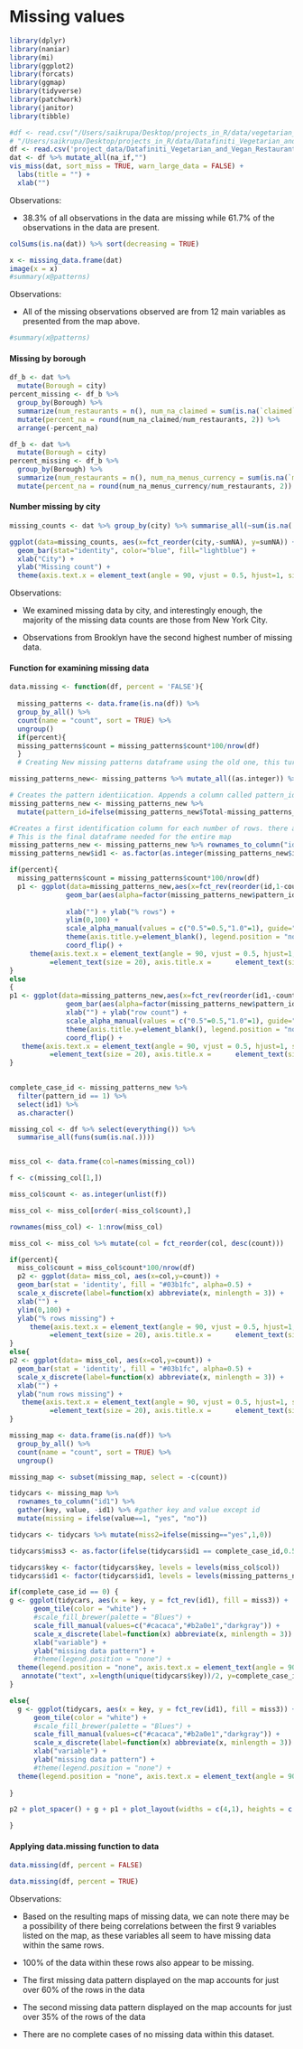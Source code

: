# Missing values

```r
library(dplyr)
library(naniar)
library(mi)
library(ggplot2)
library(forcats)
library(ggmap)
library(tidyverse)
library(patchwork)
library(janitor)
library(tibble)
```

```r
#df <- read.csv("/Users/saikrupa/Desktop/projects_in_R/data/vegetarian_restaurants_US_datafiniti.csv")
# "/Users/saikrupa/Desktop/projects_in_R/data/Datafiniti_Vegetarian_and_Vegan_Restaurants.csv"
df <- read.csv('project_data/Datafiniti_Vegetarian_and_Vegan_Restaurants.csv')
dat <- df %>% mutate_all(na_if,"")
vis_miss(dat, sort_miss = TRUE, warn_large_data = FALSE) +
  labs(title = "") +
  xlab("")
```
Observations:

- 38.3% of all observations in the data are missing while 61.7% of the observations in the data are present.
```r
colSums(is.na(dat)) %>% sort(decreasing = TRUE)
```

```r
x <- missing_data.frame(dat)
image(x = x)
#summary(x@patterns)
```
Observations:

- All of the missing observations observed are from 12 main variables as presented from the map above. 

```r
#summary(x@patterns)
```

#### Missing by borough
```r
df_b <- dat %>% 
  mutate(Borough = city)
percent_missing <- df_b %>% 
  group_by(Borough) %>% 
  summarize(num_restaurants = n(), num_na_claimed = sum(is.na(`claimed`))) %>% 
  mutate(percent_na = round(num_na_claimed/num_restaurants, 2)) %>% 
  arrange(-percent_na)
```
```r
df_b <- dat %>% 
  mutate(Borough = city)
percent_missing <- df_b %>% 
  group_by(Borough) %>% 
  summarize(num_restaurants = n(), num_na_menus_currency = sum(is.na(`menus.currency`))) %>%
  mutate(percent_na = round(num_na_menus_currency/num_restaurants, 2)) %>% arrange(-percent_na)
```

#### Number missing by city

```r
missing_counts <- dat %>% group_by(city) %>% summarise_all(~sum(is.na(.))) %>% transmute(city, sumNA = rowSums(.[-1]))
```

```r
ggplot(data=missing_counts, aes(x=fct_reorder(city,-sumNA), y=sumNA)) + 
  geom_bar(stat="identity", color="blue", fill="lightblue") + 
  xlab("City") +
  ylab("Missing count") + 
  theme(axis.text.x = element_text(angle = 90, vjust = 0.5, hjust=1, size = 25), axis.text.y = element_text(vjust = 0.5, hjust=1, size = 25), axis.title.y =element_text(size = 25), axis.title.x =      element_text(size = 25))
```
Observations:

- We examined missing data by city, and interestingly enough, the majority of the missing data counts are those from New York City. 

- Observations from Brooklyn have the second highest number of missing data. 

#### Function for examining missing data 

```r
data.missing <- function(df, percent = 'FALSE'){
  
  missing_patterns <- data.frame(is.na(df)) %>%
  group_by_all() %>%
  count(name = "count", sort = TRUE) %>%
  ungroup()
  if(percent){
  missing_patterns$count = missing_patterns$count*100/nrow(df)
  }
  # Creating New missing patterns dataframe using the old one, this turns the TRUE/FALSE missing data into 1's and 0s. The adorn_totals("col") makes it so that a toal column for the sum of missing patterns in each row is appended to the entire dataframe. 

missing_patterns_new<- missing_patterns %>% mutate_all((as.integer)) %>% adorn_totals("col")

# Creates the pattern identiication. Appends a column called pattern_id that assigns a 0, 0,5, or 1 given the total number missing patterns - the count of missing patterns for each row. This will help in the colors of the overall map
missing_patterns_new <- missing_patterns_new %>%
  mutate(pattern_id=ifelse(missing_patterns_new$Total-missing_patterns_new$count==0,1,0.5))

#Creates a first identification column for each number of rows. there are 9 rows
# This is the final dataframe needed for the entire map
missing_patterns_new <- missing_patterns_new %>% rownames_to_column("id1")
missing_patterns_new$id1 <- as.factor(as.integer(missing_patterns_new$id1))

if(percent){
  missing_patterns$count = missing_patterns$count*100/nrow(df)
  p1 <- ggplot(data=missing_patterns_new,aes(x=fct_rev(reorder(id,1-count)),y=count)) + 
              geom_bar(aes(alpha=factor(missing_patterns_new$pattern_id)),stat = 'identity',fill = "#03b1fc") + 
              
              xlab("") + ylab("% rows") +
              ylim(0,100) + 
              scale_alpha_manual(values = c("0.5"=0.5,"1.0"=1), guide="none") +
              theme(axis.title.y=element_blank(), legend.position = "none") + 
              coord_flip() +
     theme(axis.text.x = element_text(angle = 90, vjust = 0.5, hjust=1, size = 20), axis.text.y = element_text(vjust = 0.5, hjust=1, size = 20), axis.title.y
          =element_text(size = 20), axis.title.x =      element_text(size = 20))
}
else
{
p1 <- ggplot(data=missing_patterns_new,aes(x=fct_rev(reorder(id1,-count)),y=count)) + 
              geom_bar(aes(alpha=factor(missing_patterns_new$pattern_id)),stat = 'identity',fill = "#03b1fc") + 
              xlab("") + ylab("row count") +
              scale_alpha_manual(values = c("0.5"=0.5,"1.0"=1), guide="none") +
              theme(axis.title.y=element_blank(), legend.position = "none") + 
              coord_flip() + 
   theme(axis.text.x = element_text(angle = 90, vjust = 0.5, hjust=1, size = 20), axis.text.y = element_text(vjust = 0.5, hjust=1, size = 20), axis.title.y
          =element_text(size = 20), axis.title.x =      element_text(size = 20))
}
    

complete_case_id <- missing_patterns_new %>% 
  filter(pattern_id == 1) %>% 
  select(id1) %>% 
  as.character()

missing_col <- df %>% select(everything()) %>%
  summarise_all(funs(sum(is.na(.))))


miss_col <- data.frame(col=names(missing_col))

f <- c(missing_col[1,])

miss_col$count <- as.integer(unlist(f))

miss_col <- miss_col[order(-miss_col$count),]

rownames(miss_col) <- 1:nrow(miss_col)

miss_col <- miss_col %>% mutate(col = fct_reorder(col, desc(count)))

if(percent){
  miss_col$count = miss_col$count*100/nrow(df)
  p2 <- ggplot(data= miss_col, aes(x=col,y=count)) + 
  geom_bar(stat = 'identity', fill = "#03b1fc", alpha=0.5) +
  scale_x_discrete(label=function(x) abbreviate(x, minlength = 3)) +
  xlab("") +
  ylim(0,100) + 
  ylab("% rows missing") +
     theme(axis.text.x = element_text(angle = 90, vjust = 0.5, hjust=1, size = 20), axis.text.y = element_text(vjust = 0.5, hjust=1, size = 20), axis.title.y
          =element_text(size = 20), axis.title.x =      element_text(size = 20))
}
else{
p2 <- ggplot(data= miss_col, aes(x=col,y=count)) + 
  geom_bar(stat = 'identity', fill = "#03b1fc", alpha=0.5) +
  scale_x_discrete(label=function(x) abbreviate(x, minlength = 3)) +
  xlab("") +
  ylab("num rows missing") + 
   theme(axis.text.x = element_text(angle = 90, vjust = 0.5, hjust=1, size = 20), axis.text.y = element_text(vjust = 0.5, hjust=1, size = 20), axis.title.y
          =element_text(size = 20), axis.title.x =      element_text(size = 20))
}

missing_map <- data.frame(is.na(df)) %>% 
  group_by_all() %>%
  count(name = "count", sort = TRUE) %>%
  ungroup()

missing_map <- subset(missing_map, select = -c(count))

tidycars <- missing_map %>% 
  rownames_to_column("id1") %>% 
  gather(key, value, -id1) %>% #gather key and value except id
  mutate(missing = ifelse(value==1, "yes", "no"))

tidycars <- tidycars %>% mutate(miss2=ifelse(missing=="yes",1,0))

tidycars$miss3 <- as.factor(ifelse(tidycars$id1 == complete_case_id,0.5,tidycars$miss2))

tidycars$key <- factor(tidycars$key, levels = levels(miss_col$col))
tidycars$id1 <- factor(tidycars$id1, levels = levels(missing_patterns_new$id))

if(complete_case_id == 0) {
g <- ggplot(tidycars, aes(x = key, y = fct_rev(id1), fill = miss3)) +
      geom_tile(color = "white") +
      #scale_fill_brewer(palette = "Blues") +
      scale_fill_manual(values=c("#cacaca","#b2a0e1","darkgray")) +
      scale_x_discrete(label=function(x) abbreviate(x, minlength = 3)) +
      xlab("variable") +
      ylab("missing data pattern") +
      #theme(legend.position = "none") + 
  theme(legend.position = "none", axis.text.x = element_text(angle = 90, vjust = 0.5, hjust=1, size = 20), axis.text.y = element_text(vjust = 0.5, hjust=1, size = 20), axis.title.y=element_text(size = 20), axis.title.x =      element_text(size = 20)) +
   annotate("text", x=length(unique(tidycars$key))/2, y=complete_case_id, label="complete cases")
}

else{
  g <- ggplot(tidycars, aes(x = key, y = fct_rev(id1), fill = miss3)) +
      geom_tile(color = "white") +
      #scale_fill_brewer(palette = "Blues") +
      scale_fill_manual(values=c("#cacaca","#b2a0e1","darkgray")) +
      scale_x_discrete(label=function(x) abbreviate(x, minlength = 3)) +
      xlab("variable") +
      ylab("missing data pattern") +
      #theme(legend.position = "none") + 
  theme(legend.position = "none", axis.text.x = element_text(angle = 90, vjust = 0.5, hjust=1, size = 20), axis.text.y = element_text(vjust = 0.5, hjust=1, size = 20), axis.title.y=element_text(size = 20), axis.title.x =      element_text(size = 20))
  
}

p2 + plot_spacer() + g + p1 + plot_layout(widths = c(4,1), heights = c(1,3))

}
```

#### Applying data.missing function to data

```r

data.missing(df, percent = FALSE)

```

```r

data.missing(df, percent = TRUE)

```
Observations:

- Based on the resulting maps of missing data, we can note there may be a possibility of there being correlations between the first 9 variables listed on the map, as these variables all seem to have missing data within the same rows. 

- 100% of the data within these rows also appear to be missing.

- The first missing data pattern displayed on the map accounts for just over 60% of the rows in the data

- The second missing data pattern displayed on the map accounts for just over 35% of the rows of the data

- There are no complete cases of no missing data within this dataset.


